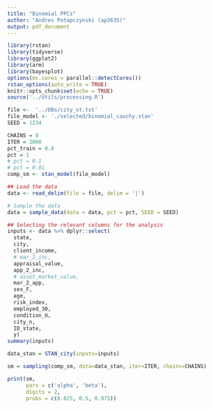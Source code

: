 ```yaml
---
title: "Binomial PPCs"
author: "Andres Potapczynski (ap3635)"
output: pdf_document
---
```


```r
library(rstan)
library(tidyverse)
library(ggplot2)
library(arm)
library(bayesplot)
options(mc.cores = parallel::detectCores())
rstan_options(auto_write = TRUE)
knitr::opts_chunk$set(echo = TRUE)
source('../Utils/processing.R')
```

```r
file <-  '../DBs/city_st.txt'
file_model <- './selected/binomial_cauchy.stan'
SEED = 1234

CHAINS = 8
ITER = 2000
pct_train = 0.8
pct = 1
# pct = 0.1
# pct = 0.01
comp_sm <- stan_model(file_model)
```

```r
## Load the data
data <- read_delim(file = file, delim = '|')

# Sample the data
data = sample_data(data = data, pct = pct, SEED = SEED)

## Selecting the relevant columns for the analysis
inputs <- data %>% dplyr::select(
  state,
  city,
  client_income,
  # mar_2_inc,
  appraisal_value,
  app_2_inc,
  # asset_market_value,
  mar_2_app,
  sex_F,
  age,
  risk_index,
  employed_30,
  condition_U,
  city_n,
  ID_state,
  y)
summary(inputs)
```

```r
data_stan = STAN_city(inputs=inputs)

sm = sampling(comp_sm, data=data_stan, iter=ITER, chains=CHAINS)
```

```r
print(sm,
      pars = c('alpha', 'beta'),
      digits = 2, 
      probs = c(0.025, 0.5, 0.975))
```
